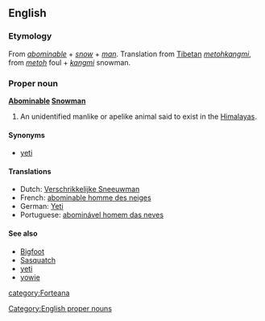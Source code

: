==English==
===Etymology===
From ''[[abominable]]'' + ''[[snow]]'' + ''[[man]]''. Translation from [[Tibetan]] ''[[metohkangmi]]'', from ''[[metoh]]'' foul + ''[[kangmi]]'' snowman.

===Proper noun===
'''[[abominable|Abominable]] [[snowman|Snowman]]'''

#An unidentified manlike or apelike animal said to exist in the [[Himalayas]].

====Synonyms====
*[[yeti]]

====Translations====
{{top}}
*Dutch: [[Verschrikkelijke Sneeuwman]] {{m}}
*French: [[abominable homme des neiges]] {{m}}
*German: [[Yeti]] {{m}}
*Portuguese: [[abominável homem das neves]]
{{mid}}
{{bottom}}

====See also====
*[[Bigfoot]]
*[[Sasquatch]]
*[[yeti]]
*[[yowie]]

[[Category:English proper nouns]]
[[category:Forteana]]